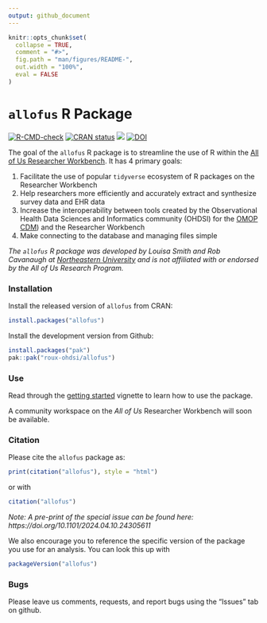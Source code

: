 ```yaml
---
output: github_document
---
```


<!-- README.md is generated from README.Rmd. Please edit that file -->

```r
knitr::opts_chunk$set(
  collapse = TRUE,
  comment = "#>",
  fig.path = "man/figures/README-",
  out.width = "100%",
  eval = FALSE
)
```

# `allofus` R Package

<!-- badges: start -->
<!-- [![](https://img.shields.io/badge/DOI-10.1093%2Fjamia%2Focae198-007ec6)](https://www.doi.org/10.1093/jamia/ocae198) -->
<!-- [![R-CMD-check](https://github.com/roux-ohdsi/allofus/actions/workflows/R-CMD-check.yaml/badge.svg)](https://github.com/roux-ohdsi/allofus/actions/workflows/R-CMD-check.yaml) -->
<!-- [![CRAN status](https://www.r-pkg.org/badges/version/allofus)](https://CRAN.R-project.org/package=allofus) -->
<!-- [![](http://cranlogs.r-pkg.org/badges/grand-total/allofus)](https://cran.r-project.org/package=allofus) -->
<!-- [![DOI](https://zenodo.org/badge/659848534.svg)](https://zenodo.org/doi/10.5281/zenodo.10420610) -->
<!-- badges: end -->

<!-- badges: start -->
[![R-CMD-check](https://github.com/roux-ohdsi/allofus/actions/workflows/R-CMD-check.yaml/badge.svg)](https://github.com/roux-ohdsi/allofus/actions/workflows/R-CMD-check.yaml)
[![CRAN status](https://www.r-pkg.org/badges/version/allofus)](https://CRAN.R-project.org/package=allofus)
[![](http://cranlogs.r-pkg.org/badges/grand-total/allofus)](https://cran.r-project.org/package=allofus)
[![DOI](https://zenodo.org/badge/659848534.svg)](https://zenodo.org/doi/10.5281/zenodo.10420610)
<!-- badges: end -->

The goal of the `allofus` R package is to streamline the use of R within the [All of Us Researcher Workbench](https://www.researchallofus.org/data-tools/workbench/). It has 4 primary goals:

1. Facilitate the use of popular `tidyverse` ecosystem of R packages on the Researcher Workbench
2. Help researchers more efficiently and accurately extract and synthesize survey data and EHR data
3. Increase the interoperability between tools created by the Observational Health Data Sciences and Informatics community (OHDSI) for the [OMOP CDM](https://www.researchallofus.org/faq/what-is-omop/)) and the Researcher Workbench
4. Make connecting to the database and managing files simple 

*The `allofus` R package was developed by Louisa Smith and Rob Cavanaugh at [Northeastern University](https://ohdsi.northeastern.edu) and is not affiliated with or endorsed by the All of Us Research Program.*

### Installation

Install the released version of `allofus` from CRAN:

```r
install.packages("allofus")
```

Install the development version from Github:

```r
install.packages("pak")
pak::pak("roux-ohdsi/allofus")
```

### Use

Read through the [getting started](https://roux-ohdsi.github.io/allofus/vignettes/allofus.html) vignette to learn how to use the package.

A community workspace on the *All of Us* Researcher Workbench will soon be available. 

### Citation

Please cite the `allofus` package as:
```r
print(citation("allofus"), style = "html")
```
or with
```r
citation("allofus")
```

*Note: A pre-print of the special issue can be found here: https://doi.org/10.1101/2024.04.10.24305611*

We also encourage you to reference the specific version of the package you use for an analysis. You can look this up with
```r
packageVersion("allofus")
```

### Bugs

Please leave us comments, requests, and report bugs using the "Issues" tab on github.
